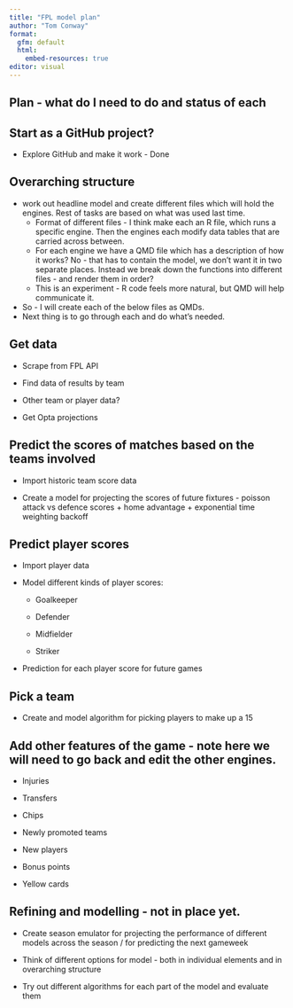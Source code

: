 ```yaml
---
title: "FPL model plan"
author: "Tom Conway"
format: 
  gfm: default
  html:
    embed-resources: true
editor: visual
---
```


## Plan - what do I need to do and status of each

## Start as a GitHub project?

-   Explore GitHub and make it work - Done

## Overarching structure

-   work out headline model and create different files which will hold the engines. Rest of tasks are based on what was used last time.
    -   Format of different files - I think make each an R file, which runs a specific engine. Then the engines each modify data tables that are carried across between.
    -   For each engine we have a QMD file which has a description of how it works? No - that has to contain the model, we don't want it in two separate places. Instead we break down the functions into different files - and render them in order?
    -   This is an experiment - R code feels more natural, but QMD will help communicate it.
-   So - I will create each of the below files as QMDs.
-   Next thing is to go through each and do what's needed.

## Get data

-   Scrape from FPL API

-   Find data of results by team

-   Other team or player data?

-   Get Opta projections

## Predict the scores of matches based on the teams involved

-   Import historic team score data

-   Create a model for projecting the scores of future fixtures - poisson attack vs defence scores + home advantage + exponential time weighting backoff

## Predict player scores

-   Import player data

-   Model different kinds of player scores:

    -   Goalkeeper

    -   Defender

    -   Midfielder

    -   Striker

-   Prediction for each player score for future games

## Pick a team

-   Create and model algorithm for picking players to make up a 15

## Add other features of the game - note here we will need to go back and edit the other engines.

-   Injuries

-   Transfers

-   Chips

-   Newly promoted teams

-   New players

-   Bonus points

-   Yellow cards

## Refining and modelling - not in place yet.

-   Create season emulator for projecting the performance of different models across the season / for predicting the next gameweek

-   Think of different options for model - both in individual elements and in overarching structure

-   Try out different algorithms for each part of the model and evaluate them

